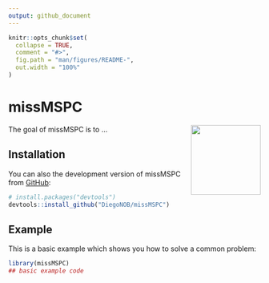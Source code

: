 ```yaml
---
output: github_document
---
```


<!-- README.md is generated from README.Rmd. Please edit that file -->

```r
knitr::opts_chunk$set(
  collapse = TRUE,
  comment = "#>",
  fig.path = "man/figures/README-",
  out.width = "100%"
)
```

# missMSPC

<img src='man/figures/logo.png' align="right" height="139" />

<!-- badges: start -->
<!-- badges: end -->

The goal of missMSPC is to ...

## Installation

<!-- You can install the released version of missMSPC from [CRAN](https://CRAN.R-project.org) with: -->

<!-- ``` r -->
<!-- install.packages("missMSPC") -->
<!-- ``` -->

You can also the development version of missMSPC from [GitHub](https://github.com/DiegoNOB/missMSPC):

``` r
# install.packages("devtools")
devtools::install_github("DiegoNOB/missMSPC")
```

## Example

This is a basic example which shows you how to solve a common problem:

```r
library(missMSPC)
## basic example code
```


